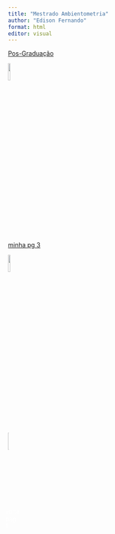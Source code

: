 ```yaml
---
title: "Mestrado Ambientometria"
author: "Edison Fernando"
format: html
editor: visual
---
```



[Pos-Graduação](https://ppgambientometria.furg.br/)


[![](https://i.pinimg.com/564x/3c/f7/94/3cf794fe42cd0b2c6d781e0e0dd6b4bb.jpg){.absolute width="10%"}](pagina3.html)

[minha pg 3](pagina3.html)

[![](https://i.pinimg.com/736x/69/f3/a1/69f3a1814bae7a531d75722d21498a77.jpg){.absolute width="10%"}](index.html)

<a href="index.html" style="position: relative; display: inline-block;">
    <img src="https://i.pinimg.com/736x/69/f3/a1/69f3a1814bae7a531d75722d21498a77.jpg" style="width: 10%;">
    <span style="position: absolute; top: 50%; left: 50%; transform: translate(-50%, -50%); color: white;">volta pag 1</span>
</a>



